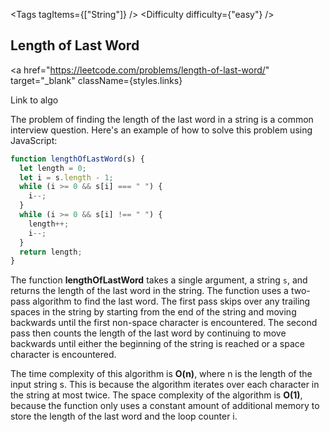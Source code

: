 
<Tags tagItems={["String"]} />
<Difficulty difficulty={"easy"} />
## Length of Last Word

<a
  href="https://leetcode.com/problems/length-of-last-word/"
  target="_blank"
  className={styles.links}
>
  Link to algo
</a>

The problem of finding the length of the last word in a string is a common interview question. Here's an example of how to solve this problem using JavaScript:

```js
function lengthOfLastWord(s) {
  let length = 0;
  let i = s.length - 1;
  while (i >= 0 && s[i] === " ") {
    i--;
  }
  while (i >= 0 && s[i] !== " ") {
    length++;
    i--;
  }
  return length;
}
```

The function **lengthOfLastWord** takes a single argument, a string `s`, and returns the length of the last word in the string. The function uses a two-pass algorithm to find the last word. The first pass skips over any trailing spaces in the string by starting from the end of the string and moving backwards until the first non-space character is encountered. The second pass then counts the length of the last word by continuing to move backwards until either the beginning of the string is reached or a space character is encountered.

The time complexity of this algorithm is **O(n)**, where n is the length of the input string s. This is because the algorithm iterates over each character in the string at most twice. The space complexity of the algorithm is **O(1)**, because the function only uses a constant amount of additional memory to store the length of the last word and the loop counter i.
